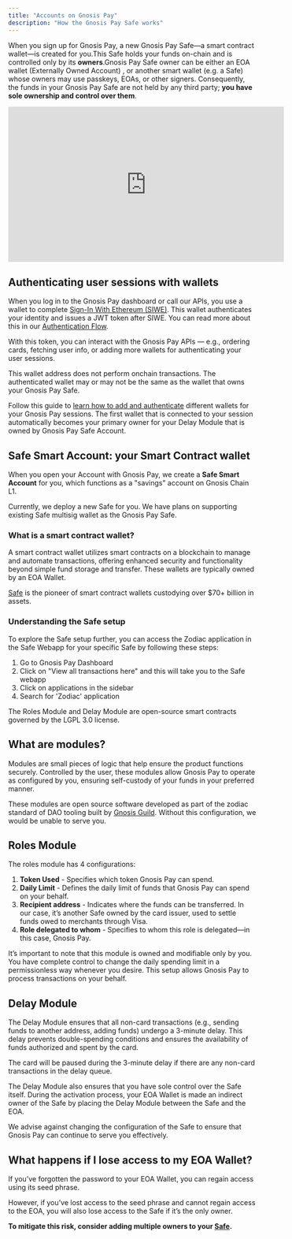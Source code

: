 ```yaml
---
title: "Accounts on Gnosis Pay"
description: "How the Gnosis Pay Safe works"
---
```


When you sign up for Gnosis Pay, a new Gnosis Pay Safe—a smart contract wallet—is created for you.This Safe holds your funds on-chain and is controlled only by its **owners**.Gnosis Pay Safe owner can be either an EOA wallet (Externally Owned Account) , or another smart wallet (e.g. a Safe) whose owners may use passkeys, EOAs, or other signers.
Consequently, the funds in your Gnosis Pay Safe are not held by any third party; **you have sole ownership and control over them**.

<Frame>
<iframe width="560" height="315" src="https://www.youtube.com/embed/_-FoBiwBJTA?si=-6VlRlqqdYuJhW4j" title="YouTube video player" frameborder="0" allow="accelerometer; autoplay; clipboard-write; encrypted-media; gyroscope; picture-in-picture; web-share" referrerpolicy="strict-origin-when-cross-origin" allowfullscreen></iframe>
</Frame>

## Authenticating user sessions with wallets

When you log in to the Gnosis Pay dashboard or call our APIs, you use a wallet to complete [Sign-In With Ethereum (SIWE)](https://docs.login.xyz/). This wallet authenticates your identity and issues a JWT token after SIWE. You can read more about this in our [Authentication Flow](https://docs.gnosispay.com/auth).

With this token, you can interact with the Gnosis Pay APIs — e.g., ordering cards, fetching user info, or adding more wallets for authenticating your user sessions.

This wallet address does not perform onchain transactions. The authenticated wallet may or may not be the same as the wallet that owns your Gnosis Pay Safe.

Follow this guide to [learn how to add and authenticate](account/update-authenticated-account) different wallets for your Gnosis Pay sessions.
<Tip>
    The first wallet that is connected to your session automatically becomes your primary owner for your Delay Module that is owned by Gnosis Pay Safe Account.
</Tip>


## Safe Smart Account: your Smart Contract wallet

When you open your Account with Gnosis Pay, we create a **Safe Smart Account** for you,
which functions as a "savings" account on Gnosis Chain L1.

Currently, we deploy a new Safe for you. We have plans on supporting existing
Safe multisig wallet as the Gnosis Pay Safe.


### What is a smart contract wallet?

A smart contract wallet utilizes smart contracts on a blockchain to manage and automate transactions,
offering enhanced security and functionality beyond simple fund storage and transfer.
These wallets are typically owned by an EOA Wallet.

[Safe](https://safe.global/) is the pioneer of smart contract wallets custodying over $70+ billion in assets.

### Understanding the Safe setup

To explore the Safe setup further, you can access the Zodiac application in the Safe Webapp for your specific Safe by following these steps:

1. Go to Gnosis Pay Dashboard
2. Click on "View all transactions here" and this will take you to the Safe webapp
3. Click on applications in the sidebar
4. Search for 'Zodiac' application

The Roles Module and Delay Module are open-source smart contracts governed by the LGPL 3.0 license.

## What are modules?

Modules are small pieces of logic that help ensure the product functions securely.
Controlled by the user, these modules allow Gnosis Pay to operate as configured by you,
ensuring self-custody of your funds in your preferred manner.

These modules are open source software developed as part of the zodiac standard of DAO tooling built by [Gnosis Guild](https://www.gnosisguild.org/).
Without this configuration, we would be unable to serve you.

## Roles Module

The roles module has 4 configurations:

1. **Token Used** - Specifies which token Gnosis Pay can spend.
2. **Daily Limit** - Defines the daily limit of funds that Gnosis Pay can spend on your behalf.
3. **Recipient address** - Indicates where the funds can be transferred. In our case, it’s another Safe owned by the card issuer, used to settle funds owed to merchants through Visa.
4. **Role delegated to whom** - Specifies to whom this role is delegated—in this case, Gnosis Pay.

It’s important to note that this module is owned and modifiable only by you. You have complete control to change the daily spending limit in a permissionless way whenever you desire. This setup allows Gnosis Pay to process transactions on your behalf.

## Delay Module

The Delay Module ensures that all non-card transactions (e.g., sending funds to another address, adding funds) undergo a 3-minute delay.
This delay prevents double-spending conditions and ensures the availability of funds authorized and spent by the card.

<Warning>
The card will be paused during the 3-minute delay if there are any non-card transactions in the delay queue.
</Warning>

The Delay Module also ensures that you have sole control over the Safe itself.
During the activation process, your EOA Wallet is made an indirect owner of the Safe by placing the Delay Module between the Safe and the EOA.

We advise against changing the configuration of the Safe to ensure that Gnosis Pay can continue to serve you effectively.

## What happens if I lose access to my EOA Wallet?

If you’ve forgotten the password to your EOA Wallet, you can regain access using its seed phrase.

<Warning>
However, if you’ve lost access to the seed phrase and cannot regain access to the EOA, you will also lose access to the Safe if it’s the only owner.
</Warning>

**To mitigate this risk, consider adding multiple owners to your [Safe](https://safe.global/).**
